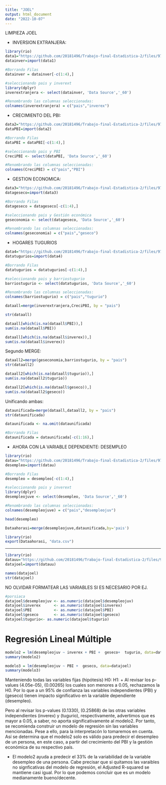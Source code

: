 ```yaml
---
title: "JOEL"
output: html_document
date: "2022-10-07"
---
```




LIMPIEZA JOEL


  - INVERSION EXTRANJERA:
  
```r
library(rio)
data1="https://github.com/20181496/Trabajo-final-Estadistica-2/files/9737725/inverex.csv"
datainver=import(data1)
```

```r
#Borrando Filas 
datainver = datainver[-c(1:4),]

#seleccionando pais y inverext
library(dplyr)
inverextranjera <- select(datainver, 'Data Source','_60') 

#Renombrando las columnas seleccionadas:
colnames(inverextranjera) = c("pais","inverex")
```


  - CRECIMIENTO DEL PBI:
  
```r
data2="https://github.com/20181496/Trabajo-final-Estadistica-2/files/9737728/PBI.csv"
dataPBI=import(data2)
```

```r
#Borrando Filas 
dataPBI = dataPBI[-c(1:4),]

#seleccionando pais y PBI
CreciPBI <- select(dataPBI, 'Data Source','_60') 

#Renombrando las columnas seleccionadas:
colnames(CreciPBI) = c("pais","PBI")
```


  - GESTION ECONOMICA:
  
```r
data3="https://github.com/20181496/Trabajo-final-Estadistica-2/files/9737726/geseco.csv"
datageseco=import(data3)
```

```r
#Borrando Filas 
datageseco = datageseco[-c(1:4),]

#seleccionando pais y Gestión económica
geseconomia <- select(datageseco, 'Data Source','_60') 

#Renombrando las columnas seleccionadas:
colnames(geseconomia) = c("pais","geseco")
```


  - HOGARES TUGURIOS
```r
data4="https://github.com/20181496/Trabajo-final-Estadistica-2/files/9737723/tugurio.csv"
datatugurios=import(data4)
```

```r
#Borrando Filas 
datatugurios = datatugurios[-c(1:4),]

#seleccionando pais y barriostugurio
barriostugurio <- select(datatugurios, 'Data Source','_60') 

#Renombrando las columnas seleccionadas:
colnames(barriostugurio) = c("pais","tugurio")
```



```r
dataall=merge(inverextranjera,CreciPBI, by = "pais")

str(dataall)
```

```r
dataall[which(is.na(dataall$PBI)),]
sum(is.na(dataall$PBI))
```

```r
dataall[which(is.na(dataall$inverex)),]
sum(is.na(dataall$inverex))
```

  Segundo MERGE:
```r
dataall2=merge(geseconomia,barriostugurio, by = "pais")
str(dataall2)
```
```r
dataall2[which(is.na(dataall$tugurio)),]
sum(is.na(dataall2$tugurio))
```

```r
dataall2[which(is.na(dataall$geseco)),]
sum(is.na(dataall2$geseco))
```


Unificando ambas:
```r
dataunificada=merge(dataall,dataall2, by = "pais")
str(dataunificada)
```
```r
dataunificada <- na.omit(dataunificada)
```

```r
#Borrando Filas 
dataunificada = dataunificada[-c(1:16),]
```

  - AHORA CON LA VARIABLE DEPENDIENTE: DESEMPLEO 
  
```r
library(rio)
datau="https://github.com/20181496/Trabajo-final-Estadistica-2/files/9739394/desempleo.csv"
desempleo=import(datau)
```

```r
#Borrando Filas 
desempleo = desempleo[-c(1:4),]

#seleccionando pais y inverext
library(dplyr)
desempleojuve <- select(desempleo, 'Data Source','_60') 

#Renombrando las columnas seleccionadas:
colnames(desempleojuve) = c("pais","desempleojuv")
```


```r
head(desempleo)
```

```r
Dataahorasi=merge(desempleojuve,dataunificada,by='pais')
```


```r
library(rio)
export(Dataahorasi, "data.csv")
```


-----------------------------------------------------------------------



```r
library(rio)
datauu="https://github.com/20181496/Trabajo-final-Estadistica-2/files/9739410/data.csv"
datajoel=import(datauu)
```

```r
names(datajoel)
str(datajoel)
```
NO OLVIDAR FORMATEAR LAS VARIABLES SI ES NECESARIO POR EJ.
```r
#porsiaca
datajoel$desempleojuv <- as.numeric(datajoel$desempleojuv)
datajoel$inverex      <- as.numeric(datajoel$inverex)
datajoel$PBI          <- as.numeric(datajoel$PBI)
datajoel$geseco       <- as.numeric(datajoel$geseco)
datajoel$tugurio<- as.numeric(datajoel$tugurio)
```


# Regresión Lineal Múltiple
```r
modelo2 = lm(desempleojuv ~ inverex + PBI +  geseco+  tugurio, data=datajoel)
summary(modelo2)
```

```r
modelo3 = lm(desempleojuv ~ PBI +  geseco, data=datajoel)
summary(modelo3)
```


Manteniendo todas las variables fijas
(hipótesis)	H0:
			H1:
+ Al revisar los p-values (4.05e-05), (0.00265) los cuales son menores a 0.05, rechazamos la H0. Por lo que a un 95% de confianza las variables independientes (PBI) y (geseco) tienen impacto significativo en la variable dependiente (desempleo). 

Pero al revisar los p-values (0.1330), (0.25868) de las otras variables independientes (inverex) y (tugurio), respectivamente, advertimos que es mayor a 0.05, a saber, no aporta significativamente al modelo2. Por tanto, se recomienda construir un modelo de regresión sin las variables mencionadas. Pese a ello, para la interpretacón lo tomaremos en cuenta. Así se determina que el modelo2 solo es válido para predecir el desempleo de un persona, en este caso, a partir del crecimiento del PBI y la gestión económica de su respectivo país. 

  + El modelo2 ayuda a predecir el 33% de la variabilidad de la variable desempleo de una persona. Cabe precisar que si quitamos las varaibles no signficativas del modelo de regresión, el Adjusted R-squared se mantiene casi igual. Por lo que podemos concluir que es un modelo medianamente bueno/decente.
  
  